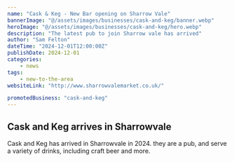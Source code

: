 ```yaml
---
name: "Cask & Keg - New Bar opening on Sharrow Vale"
bannerImage: "@/assets/images/businesses/cask-and-keg/banner.webp"
heroImage: "@/assets/images/businesses/cask-and-keg/hero.webp"
description: "The latest pub to join Sharrow vale has arrived"
author: "Sam Felton"
dateTime: "2024-12-01T12:00:00Z"
publishDate: 2024-12-01
categories:
    - news
tags:
    - new-to-the-area
websiteLink: "http://www.sharrowvalemarket.co.uk/"

promotedBusiness: "cask-and-keg"
---
```


## Cask and Keg arrives in Sharrowvale

Cask and Keg has arrived in Sharrowvale in 2024. they are a pub, and serve a variety of drinks, including craft beer and more.
